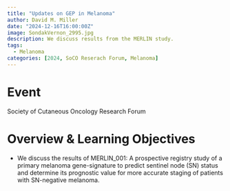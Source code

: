 ```yaml
---
title: "Updates on GEP in Melanoma"
author: David M. Miller
date: "2024-12-16T16:00:00Z"
image: SondakVernon_2995.jpg
description: We discuss results from the MERLIN study.
tags: 
  - Melanoma
categories: [2024, SoCO Reserach Forum, Melanoma]
---
```


# Event
Society of Cutaneous Oncology Research Forum

# Overview & Learning Objectives
- We discuss the results of MERLIN_001: A prospective registry study of a primary melanoma gene-signature to predict sentinel node (SN) status and determine its prognostic value for more accurate staging of patients with SN-negative melanoma.  

